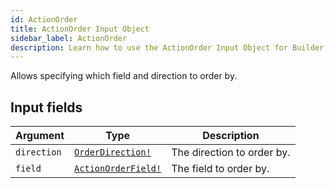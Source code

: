 ```yaml
---
id: ActionOrder
title: ActionOrder Input Object
sidebar_label: ActionOrder
description: Learn how to use the ActionOrder Input Object for Builder's API.
---
```


Allows specifying which field and direction to order by.

## Input fields

| Argument    | Type                                                        | Description                |
| ----------- | ----------------------------------------------------------- | -------------------------- |
| `direction` | [`OrderDirection!`](/self-managed/composer/builder/api/schema/enum/OrderDirection.mdx)     | The direction to order by. |
| `field`     | [`ActionOrderField!`](/self-managed/composer/builder/api/schema/enum/ActionOrderField.mdx) | The field to order by.     |
